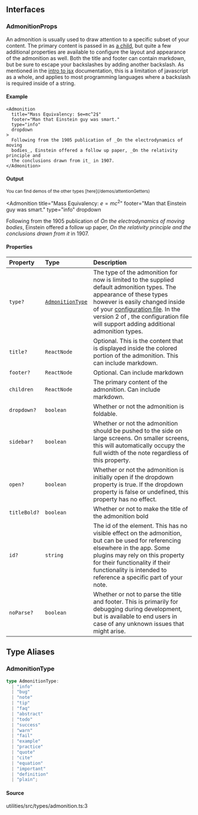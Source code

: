 ## Interfaces

### AdmonitionProps

An admonition is usually used to draw attention to a specific subset of your content. The primary content is passed in as [a child](/docs/user/introToJsx), but quite a few additional properties are available to configure the layout and appearance of the admonition as well. Both the title and footer can contain markdown, but be sure to escape your backslashes by adding another backslash. As mentioned in the [intro to jsx](/docs/user/introToJsx) documentation, this is a limitation of javascript as a whole, and applies to most programming languages where a backslash is required inside of a string.

#### Example

```tsx
<Admonition
  title="Mass Equivalency: $e=mc^2$"
  footer="Man that Einstein guy was smart."
  type="info"
  dropdown
>
  Following from the 1905 publication of _On the electrodynamics of moving
  bodies_, Einstein offered a follow up paper, _On the relativity principle and
  the conclusions drawn from it_ in 1907.
</Admonition>
```

#### Output

<Small noMargin muted>
  You can find demos of the other types [here](/demos/attentionGetters)
</Small>

<Admonition
  title="Mass Equivalency: $e=mc^2$"
  footer="Man that Einstein guy was smart."
  type="info"
  dropdown
>
  Following from the 1905 publication of *On the electrodynamics of moving
  bodies*, Einstein offered a follow up paper, *On the relativity principle and
  the conclusions drawn from it* in 1907.
</Admonition>

#### Properties

| Property     | Type                                                                   | Description                                                                                                                                                                                                                                                                                                                |
| :----------- | :--------------------------------------------------------------------- | :------------------------------------------------------------------------------------------------------------------------------------------------------------------------------------------------------------------------------------------------------------------------------------------------------------------------- |
| `type?`      | [`AdmonitionType`](/utilities.src.types.admonition.mdx#admonitiontype) | The type of the admonition for now is limited to the supplied default admonition types. The appearance of these types however is easily changed inside of your [configuration file](/configure). In the version 2 of <LogoAsText fontSize={13} />, the configuration file will support adding additional admonition types. |
| `title?`     | `ReactNode`                                                            | Optional. This is the content that is displayed inside the colored portion of the admonition. This can include markdown.                                                                                                                                                                                                   |
| `footer?`    | `ReactNode`                                                            | Optional. Can include markdown                                                                                                                                                                                                                                                                                             |
| `children`   | `ReactNode`                                                            | The primary content of the admonition. Can include markdown.                                                                                                                                                                                                                                                               |
| `dropdown?`  | `boolean`                                                              | Whether or not the admonition is foldable.                                                                                                                                                                                                                                                                                 |
| `sidebar?`   | `boolean`                                                              | Whether or not the admonition should be pushed to the side on large screens. On smaller screens, this will automatically occupy the full width of the note regardless of this property.                                                                                                                                    |
| `open?`      | `boolean`                                                              | Whether or not the admonition is initially open if the dropdown property is true. If the dropdown property is false or undefined, this property has no effect.                                                                                                                                                             |
| `titleBold?` | `boolean`                                                              | Whether or not to make the title of the admonition bold                                                                                                                                                                                                                                                                    |
| `id?`        | `string`                                                               | The id of the element. This has no visible effect on the admonition, but can be used for referencing elsewhere in the app. Some plugins may rely on this property for their functionality if their functionality is intended to reference a specific part of your note.                                                    |
| `noParse?`   | `boolean`                                                              | Whether or not to parse the title and footer. This is primarily for debugging during development, but is available to end users in case of any unknown issues that might arise.                                                                                                                                            |

## Type Aliases

### AdmonitionType

```ts
type AdmonitionType:
  | "info"
  | "bug"
  | "note"
  | "tip"
  | "faq"
  | "abstract"
  | "todo"
  | "success"
  | "warn"
  | "fail"
  | "example"
  | "practice"
  | "quote"
  | "cite"
  | "equation"
  | "important"
  | "definition"
  | "plain";
```

#### Source

utilities/src/types/admonition.ts:3
